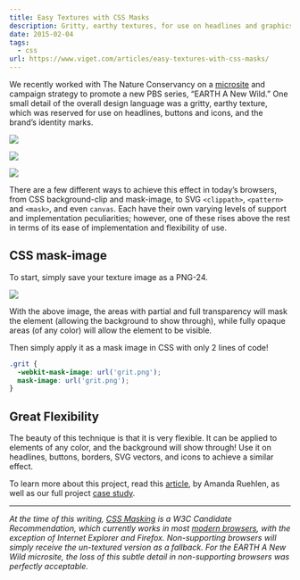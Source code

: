 ```yaml
---
title: Easy Textures with CSS Masks
description: Gritty, earthy textures, for use on headlines and graphics are easy with CSS Masking!
date: 2015-02-04
tags:
  - css
url: https://www.viget.com/articles/easy-textures-with-css-masks/
---
```



We recently worked with The Nature Conservancy on a [microsite](http://www.nature.org/new-wild/) and campaign strategy to promote a new PBS series, “EARTH A New Wild.” One small detail of the overall design language was a gritty, earthy texture, which was reserved for use on headlines, buttons and icons, and the brand’s identity marks.

![](https://viget.com/uploads/image/blog/tnc-brand.jpg)

![](https://viget.com/uploads/image/blog/tnc-heading.jpg)

![](https://viget.com/uploads/image/blog/tnc-buttons-icons.jpg)

There are a few different ways to achieve this effect in today’s browsers, from CSS background-clip and mask-image, to SVG `<clippath>`, `<pattern>` and `<mask>`, and even `canvas`. Each have their own varying levels of support and implementation peculiarities; however, one of these rises above the rest in terms of its ease of implementation and flexibility of use.

## CSS mask-image

To start, simply save your texture image as a PNG-24.

![](https://viget.com/uploads/image/blog/grit.png)

With the above image, the areas with partial and full transparency will mask the element (allowing the background to show through), while fully opaque areas (of any color) will allow the element to be visible.

Then simply apply it as a mask image in CSS with only 2 lines of code!

```css
.grit {
  -webkit-mask-image: url('grit.png');
  mask-image: url('grit.png');
}
```

## Great Flexibility

The beauty of this technique is that it is very flexible. It can be applied to elements of any color, and the background will show through! Use it on headlines, buttons, borders, SVG vectors, and icons to achieve a similar effect.

<Embed
  url="https://codepen.io/jeremyfrank/embed/yyzwoo?default-tab=result"
  height="600"
/>

To learn more about this project, read this [article](https://www.viget.com/articles/inspiring-a-new-hope-for-a-new-wild/), by Amanda Ruehlen, as well as our full project [case study](https://www.viget.com/work/the-nature-conservancy-a-new-hope-for-a-new-wild).

---

_At the time of this writing, [CSS Masking](http://www.w3.org/TR/css-masking/) is a W3C Candidate Recommendation, which currently works in most [modern browsers](http://caniuse.com/#feat=css-masks), with the exception of Internet Explorer and Firefox. Non-supporting browsers will simply receive the un-textured version as a fallback. For the EARTH A New Wild microsite, the loss of this subtle detail in non-supporting browsers was perfectly acceptable._

